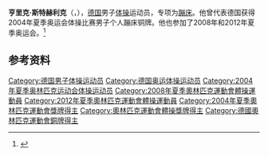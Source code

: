 {{NoteTA|G1=Sports}}
'''亨里克·斯特赫利克'''（{{lang-de|Henrik Stehlik}}，{{bd|1980年|12月29日||}}），[[德国|德国]]男子[[体操|体操]]运动员，专项为[[蹦床|蹦床]]。他曾代表德国获得2004年夏季奥运会体操比赛男子个人蹦床铜牌。他也参加了2008年和2012年夏季奥运会。<ref>{{Cite web|title=Henrik STEHLIK|url=https://www.olympic.org/henrik-stehlik|accessdate=2021-03-28|work=International Olympic Committee|archive-date=2017-03-26|archive-url=https://web.archive.org/web/20170326101518/https://www.olympic.org/henrik-stehlik|dead-url=no}}</ref>

== 参考资料 ==
{{reflist}}

{{Authority control}}
{{DEFAULTSORT:Stehlik, Henrik}}
[[Category:德国男子体操运动员|Category:德国男子体操运动员]]
[[Category:德国奥运体操运动员|Category:德国奥运体操运动员]]
[[Category:2004年夏季奥林匹克运动会体操运动员|Category:2004年夏季奥林匹克运动会体操运动员]]
[[Category:2008年夏季奧林匹克運動會體操運動員|Category:2008年夏季奧林匹克運動會體操運動員]]
[[Category:2012年夏季奧林匹克運動會體操運動員|Category:2012年夏季奧林匹克運動會體操運動員]]
[[Category:2004年夏季奧林匹克運動會獎牌得主|Category:2004年夏季奧林匹克運動會獎牌得主]]
[[Category:奧林匹克運動會體操獎牌得主|Category:奧林匹克運動會體操獎牌得主]]
[[Category:德國奧林匹克運動會銅牌得主|Category:德國奧林匹克運動會銅牌得主]]